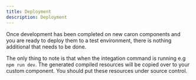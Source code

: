 ```yaml
---
title: Deployment
description: Deployment
---
```


Once development has been completed on new caron components and  you are ready to deploy them to a test environment, there is nothing additional that needs to be done.

The only thing to note is that when the integation command is running e.g `npm run dev`. The generated compiled resources will be copied over to your custom component. You should put these resources under source control.
